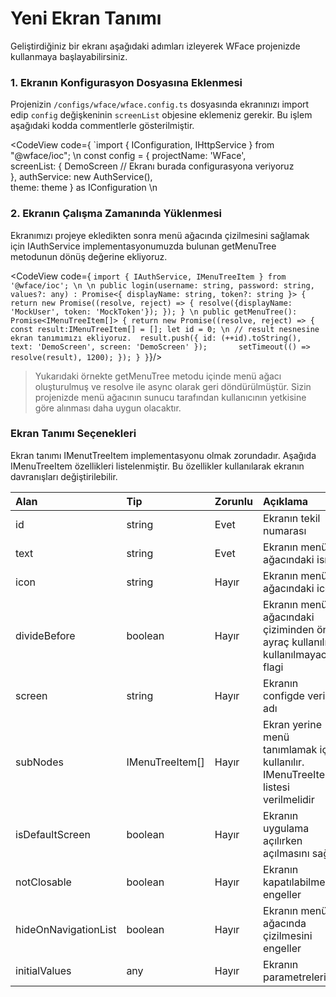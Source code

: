 
# Yeni Ekran Tanımı

Geliştirdiğiniz bir ekranı aşağıdaki adımları izleyerek WFace projenizde kullanmaya başlayabilirsiniz. 

### 1. Ekranın Konfigurasyon Dosyasına Eklenmesi

Projenizin `/configs/wface/wface.config.ts` dosyasında ekranınızı import edip `config` değişkeninin 
`screenList` objesine eklemeniz gerekir. Bu işlem aşağıdaki kodda commentlerle gösterilmiştir.

<CodeView 
code={
`import { IConfiguration, IHttpService } from "@wface/ioc";
\n
const config = {
  projectName: 'WFace',  
  screenList: { 
    DemoScreen // Ekranı burada configurasyona veriyoruz    
  },
  authService: new AuthService(),  
  theme: theme
} as IConfiguration
\n

### 2. Ekranın Çalışma Zamanında Yüklenmesi

Ekranımızı projeye ekledikten sonra menü ağacında çizilmesini sağlamak için IAuthService implementasyonumuzda 
bulunan getMenuTree metodunun dönüş değerine ekliyoruz. 

<CodeView 
code={
`import { IAuthService, IMenuTreeItem } from '@wface/ioc';
\n
\n
  public login(username: string, password: string, values?: any)
    : Promise<{ displayName: string, token?: string }> {
    return new Promise((resolve, reject) => {
      resolve({displayName: 'MockUser', token: 'MockToken'});
    });
  }
\n
  public getMenuTree(): Promise<IMenuTreeItem[]> {
    return new Promise((resolve, reject) => {
      const result:IMenuTreeItem[] = [];
      let id = 0;
\n
      // result nesnesine ekran tanımımızı ekliyoruz. 
      result.push({
        id: (++id).toString(),
        text: 'DemoScreen',
        screen: 'DemoScreen'
      });      
      setTimeout(() => resolve(result), 1200);
    });
  }
}`}/>
<br/>

> Yukarıdaki örnekte getMenuTree metodu içinde menü ağacı oluşturulmuş ve resolve ile async olarak geri 
döndürülmüştür. Sizin projenizde menü ağacının sunucu tarafından kullanıcının yetkisine göre alınması daha
uygun olacaktır. 

### Ekran Tanımı Seçenekleri

Ekran tanımı IMenutTreeItem implementasyonu olmak zorundadır. Aşağıda IMenuTreeItem özellikleri listelenmiştir. 
Bu özellikler kullanılarak ekranın davranışları değiştirilebilir.

| Alan                  | Tip             | Zorunlu | Açıklama                                                                          |
|:----------------------|:----------------|:--------|:----------------------------------------------------------------------------------|
| id                    | string          | Evet    | Ekranın tekil numarası                                                            |
| text                  | string          | Evet    | Ekranın menü ağacındaki ismi                                                      |
| icon                  | string          | Hayır   | Ekranın menü ağacındaki icon                                                      |
| divideBefore          | boolean         | Hayır   | Ekranın menü ağacındaki çiziminden önce ayraç kullanılıp kullanılmayacağı flagi   |
| screen                | string          | Hayır   | Ekranın configde verilen adı                                                      |
| subNodes              | IMenuTreeItem[] | Hayır   | Ekran yerine menü tanımlamak için kullanılır. IMenuTreeItem listesi verilmelidir  |
| isDefaultScreen       | boolean         | Hayır   | Ekranın uygulama açılırken açılmasını sağlar                                      |
| notClosable           | boolean         | Hayır   | Ekranın kapatılabilmesini engeller                                                |
| hideOnNavigationList  | boolean         | Hayır   | Ekranın menü ağacında çizilmesini engeller                                        |
| initialValues         | any             | Hayır   | Ekranın parametreleri                                                             |
